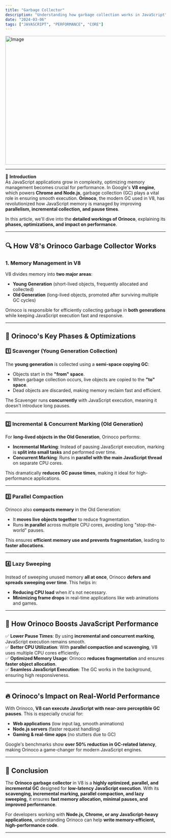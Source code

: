 ```yaml
---
title: "Garbage Collector"
description: "Understanding how garbage collection works in JavaScript"
date: "2024-03-06"
tags: ["JAVASCRIPT", "PERFORMANCE", "CORE"]
---
```



<Image src="/blog-post-garbage.png" width="718" height="404" alt="Image" />

---

🚀 **Introduction**  
As JavaScript applications grow in complexity, optimizing memory management becomes crucial for performance. In Google's **V8 engine**, which powers **Chrome and Node.js**, garbage collection (GC) plays a vital role in ensuring smooth execution. **Orinoco**, the modern GC used in V8, has revolutionized how JavaScript memory is managed by improving **parallelism, incremental collection, and pause times**.  

In this article, we'll dive into the **detailed workings of Orinoco**, explaining its **phases, optimizations, and impact on performance**.

---

## 🔍 **How V8's Orinoco Garbage Collector Works**

### **1. Memory Management in V8**
V8 divides memory into **two major areas**:
- **Young Generation** (short-lived objects, frequently allocated and collected)
- **Old Generation** (long-lived objects, promoted after surviving multiple GC cycles)

Orinoco is responsible for efficiently collecting garbage in **both generations** while keeping JavaScript execution fast and responsive.

---

## 🚀 **Orinoco's Key Phases & Optimizations**

### **1️⃣ Scavenger (Young Generation Collection)**
The **young generation** is collected using a **semi-space copying GC**:
- Objects start in the **"from" space**.
- When garbage collection occurs, live objects are copied to the **"to" space**.
- Dead objects are discarded, making memory reclaim fast and efficient.

The Scavenger runs **concurrently** with JavaScript execution, meaning it doesn't introduce long pauses.

---

### **2️⃣ Incremental & Concurrent Marking (Old Generation)**
For **long-lived objects in the Old Generation**, Orinoco performs:
- **Incremental Marking**: Instead of pausing JavaScript execution, marking is **split into small tasks** and performed over time.
- **Concurrent Marking**: Runs in **parallel with the main JavaScript thread** on separate CPU cores.

This dramatically **reduces GC pause times**, making it ideal for high-performance applications.

---

### **3️⃣ Parallel Compaction**
Orinoco also **compacts memory** in the Old Generation:
- It **moves live objects together** to reduce fragmentation.
- Runs **in parallel** across multiple CPU cores, avoiding long "stop-the-world" pauses.

This ensures **efficient memory use and prevents fragmentation**, leading to **faster allocations**.

---

### **4️⃣ Lazy Sweeping**
Instead of sweeping unused memory **all at once**, Orinoco **defers and spreads sweeping over time**. This helps in:
- **Reducing CPU load** when it's not necessary.
- **Minimizing frame drops** in real-time applications like web animations and games.

---

## 🎯 **How Orinoco Boosts JavaScript Performance**
✅ **Lower Pause Times**: By using **incremental and concurrent marking**, JavaScript execution remains smooth.  
✅ **Better CPU Utilization**: With **parallel compaction and scavenging**, V8 uses multiple CPU cores efficiently.  
✅ **Optimized Memory Usage**: Orinoco **reduces fragmentation** and ensures **faster object allocation**.  
✅ **Seamless JavaScript Execution**: The GC works in the background, ensuring high responsiveness.  

---

## 🔥 **Orinoco's Impact on Real-World Performance**
With Orinoco, **V8 can execute JavaScript with near-zero perceptible GC pauses**. This is especially crucial for:
- **Web applications** (low input lag, smooth animations)
- **Node.js servers** (faster request handling)
- **Gaming & real-time apps** (no stutters due to GC)

Google's benchmarks show **over 50% reduction in GC-related latency**, making Orinoco a game-changer for modern JavaScript engines.

---

## 🏁 **Conclusion**
The **Orinoco garbage collector** in V8 is a **highly optimized, parallel, and incremental GC** designed for **low-latency JavaScript execution**. With its **scavenging, incremental marking, parallel compaction, and lazy sweeping**, it ensures **fast memory allocation, minimal pauses, and improved performance**.

For developers working with **Node.js, Chrome, or any JavaScript-heavy applications**, understanding Orinoco can help **write memory-efficient, high-performance code**.

---